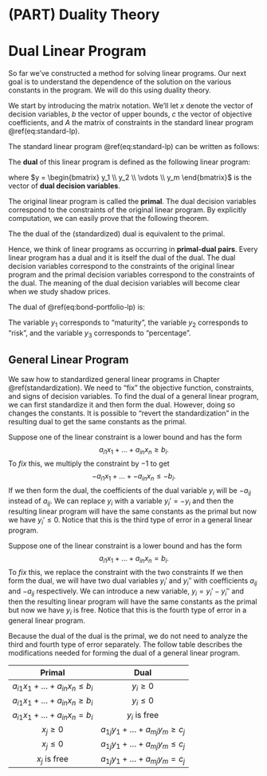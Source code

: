 # (PART) Duality Theory {-}

# Dual Linear Program

So far we've constructed a method for solving linear programs.
Our next goal is to understand the dependence of the solution on the various constants in the program. 
We will do this using duality theory.


We start by introducing the matrix notation. We'll let $x$ denote the vector of decision variables, $b$ the vector of upper bounds, $c$ the vector of objective coefficients, and $A$ the matrix of constraints in the standard linear program \@ref(eq:standard-lp).

\begin{align}
  x = \begin{bmatrix} x_1 \\ x_2 \\ \vdots \\ x_n \end{bmatrix}, \quad
  b = \begin{bmatrix} b_1 \\ b_2 \\ \vdots \\ b_m \end{bmatrix}, \quad
  c = \begin{bmatrix} c_1 \\ c_2 \\ \vdots \\ c_n \end{bmatrix}, \quad
  A = \begin{bmatrix} a_{11} & a_{12} & \dots & a_{1n} \\
            a_{21} & a_{22} & \dots & a_{2n} \\
            \vdots & \vdots & \ddots & \vdots \\
            a_{m1} & a_{m2} & \dots & a_{mn} \end{bmatrix}.
\end{align}

The standard linear program \@ref(eq:standard-lp) can be written as follows:

\begin{equation}
\begin{array}{lrll}
  \mbox{maximize: } & c_0 + c^T x \\
  \mbox{subject to: } 
    & A x & \leq & b \\
    & x & \geq & 0.
\end{array}
\end{equation}


::: {.definition}

The **dual** of this linear program is defined as the following linear program:

\begin{equation}
  \begin{array}{lrll}
    \mbox{minimize: } & c_0 + b^T y \\
    \mbox{subject to: } 
      & A^T y & \geq & c \\
      & y & \geq & 0,
  \end{array}
  (\#eq:standard-dual-lp)
\end{equation}

where $y = \begin{bmatrix} y_1 \\ y_2 \\ \vdots \\ y_m \end{bmatrix}$ is the vector of **dual decision variables**. 

:::

The original linear program is called the **primal**. The dual decision variables correspond to the constraints of the original linear program. By explicitly computation, we can easily prove that the following theorem.

::: {.theorem}

The the dual of the (standardized) dual is equivalent to the primal.

:::

Hence, we think of linear programs as occurring in **primal-dual pairs**. 
Every linear program has a dual and it is itself the dual of the dual. 
The dual decision variables correspond to the constraints of the original linear program and the primal decision variables correspond to the constraints of the dual.
The meaning of the dual decision variables will become clear when we study shadow prices.

::: {.example}

The dual of \@ref(eq:bond-portfolio-lp) is:

\begin{equation}
\begin{array}{lrrrrrrrrrr}
  \mbox{minimize: } 
    & 3.6 y_1 & + & 1.5 y_2 & + & y_3 \\
  \mbox{subject to: }
    & 3y_1 & + & 2 y_2 & + & y_3 & \geq & 4 \\
    & 6y_1 & + & y_2 & + & y_3 & \geq & 3 \\
    & y_1 & , & y_2 & , & y_3 & \geq & 0.
\end{array}
(\#eq:bond-portfolio-dual)
\end{equation}

The variable $y_1$ corresponds to "maturity", the variable $y_2$ corresponds to "risk", and the variable $y_3$ corresponds to "percentage". 
:::


## General Linear Program

We saw how to standardized general linear programs in Chapter \@ref(standardization). We need to "fix" the objective function, constraints, and signs of decision variables. To find the dual of a general linear program, we can first standardize it and then form the dual. However, doing so changes the constants. It is possible to "revert the standardization" in the resulting dual to get the same constants as the primal.

Suppose one of the linear constraint is a lower bound and has the form $$a_{i1} x_1 + \dots + a_{in} x_n \geq b_i.$$
To *fix* this, we multiply the constraint by $-1$ to get $$-a_{i1} x_1 + \dots + - a_{in} x_n \leq -b_i.$$
If we then form the dual, the coefficients of the dual variable $y_i$ will be $-a_{ij}$ instead of $a_{ij}$. 
We can replace $y_i$ with a variable $y_i' = -y_i$ and then the resulting linear program will have the same constants as the primal but now we have $y_i' \le 0$.
Notice that this is the third type of error in a general linear program.

Suppose one of the linear constraint is a lower bound and has the form $$a_{i1} x_1 + \dots + a_{in} x_n = b_i.$$
To *fix* this, we replace the constraint with the two constraints
  \begin{align*}
  a_{i1} x_1 + \dots + a_{in} x_n &\leq b_i, \\
  -a_{i1} x_1 - \dots - a_{in} x_n &\leq -b_i.
  \end{align*}
If we then form the dual, we will have two dual variables $y_i'$ and $y_i''$ with coefficients $a_{ij}$ and $-a_{ij}$ respectively. 
We can introduce a new variable, $y_i = y_i' - y_i''$ and then the resulting linear program will have the same constants as the primal but now we have $y_i$ is free.
Notice that this is the fourth type of error in a general linear program.

Because the dual of the dual is the primal, we do not need to analyze the third and fourth type of error separately.
The follow table describes the modifications needed for forming the dual of a general linear program.

| Primal | Dual | 
| :----: | :--: |
| $a_{i1} x_1 + \dots + a_{in} x_n \le b_i$ | $y_i \ge 0$ |
| $a_{i1} x_1 + \dots + a_{in} x_n \ge b_i$ | $y_i \le 0$ |
| $a_{i1} x_1 + \dots + a_{in} x_n = b_i$ | $y_i$ is free |
| $x_j \ge 0$ | $a_{1j}y_1 + \dots + a_{mj} y_m \ge c_j$ |
| $x_j \le 0$ | $a_{1j}y_1 + \dots + a_{mj} y_m \le c_j$ |
| $x_j$ is free | $a_{1j}y_1 + \dots + a_{mj} y_m = c_j$ |


